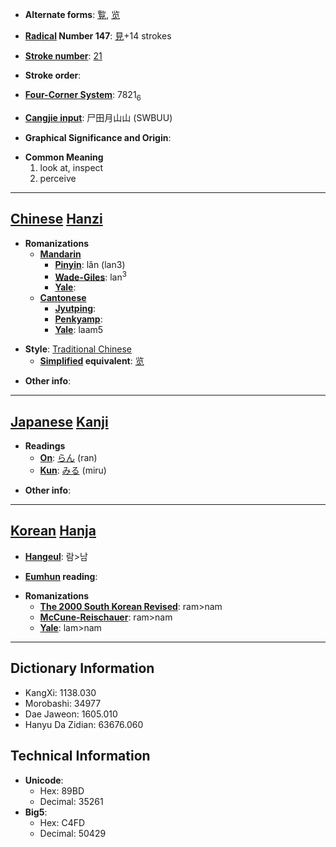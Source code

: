 * '''Alternate forms''': [[覧]], [[览]]

* '''[[Wiktionary:Chinese radical index| Radical]] Number 147''': [[Wiktionary:Chinese radical index 見|見]]+14 strokes

* '''[[Wiktionary:Chinese total strokes index|Stroke number]]''': [[Wiktionary:Chinese total strokes index 21|21]]

* '''Stroke order''': 

* '''[[Wiktionary:Chinese four corner index|Four-Corner System]]''': 7821<sub>6</sub>

* '''[[Wiktionary:Chinese Cangjie index|Cangjie input]]''': 尸田月山山 (SWBUU)

* '''Graphical Significance and Origin''': 

* '''Common Meaning'''
*#look at, inspect
*# perceive


----

== [[Chinese]] [[Hanzi]] ==

* '''Romanizations'''
** '''[[Mandarin]]'''
*** '''[[Pinyin]]''': lǎn (lan3)
*** '''[[Wade-Giles]]''': lan<sup>3</sup>
*** '''[[Yale]]''': 
** '''[[Cantonese]]'''
*** '''[[Jyutping]]''':
*** '''[[Penkyamp]]''': 
*** '''[[Yale]]''': laam5

* '''Style''': [[Traditional Chinese]] 
** '''[[Simplified Chinese|Simplified]] equivalent''': [[览]]

* '''Other info''': 

----

== [[Japanese]] [[Kanji]] ==

* '''Readings'''
** '''[[On]]''': [[らん]] (ran)
** '''[[Kun]]''': [[みる]] (miru)

* '''Other info''':  

----

== [[Korean]] [[Hanja]] ==

* '''[[Hangeul]]''': 람>남

* '''[[Eumhun]] reading''': 

* '''Romanizations'''
** '''[[The 2000 South Korean Revised Romanization|The 2000 South Korean Revised]]''': ram>nam
** '''[[McCune-Reischauer]]''': ram>nam
** '''[[Yale]]''': lam>nam

----

== Dictionary Information ==

* KangXi: 1138.030
* Morobashi: 34977
* Dae Jaweon: 1605.010
* Hanyu Da Zidian: 63676.060

== Technical Information ==

* '''Unicode''':
** Hex: 89BD
** Decimal: 35261
* '''Big5''':
** Hex: C4FD
** Decimal: 50429